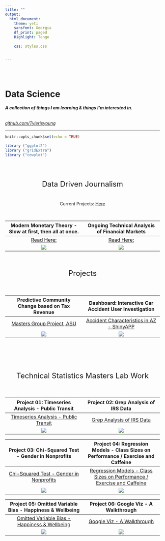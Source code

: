 ```yaml
---
title: ""
output:
  html_document:
    theme: yeti
    sansfont: Georgia
    df_print: paged
    Highlight: Tango
    
    css: styles.css


---
```



<br>
<br>

<h1>**Data Science**</h1>
<h6>***A collection of things I am learning & things I'm interested in.***</h6>
*[github.com/Tylerisyoung](https://www.github.com/tylerisyoung)
*

____________________________



```r
knitr::opts_chunk$set(echo = TRUE)

library ("ggplot2")
library ("gridExtra")
library ("cowplot")
```

<br>
<br>



<font size="5">
<p style="text-align: center;">Data Driven Journalism</p>
</font>
<br>
<center>
Current Projects: [Here](./ig.html)
</center>
<br>

Modern Monetary Theory - Slow at first, then all at once.                                                     |  Ongoing Technical Analysis of Financial Markets 
:------------------------------------------------------------------------------------------------------------:|:------------------------------------------------------------------------------------------------------------:
[Read Here:](./mmt.html)                                                                                      |  [Read Here:](./ongoingta.html)
![](./images/DOTPLOT_2.png)                                                                                   |  ![](./images/ONGOINGTA.jpg)
                                         


<br>

<font size="5">
<p style="text-align: center;">Projects</p>
</font>
<br>

Predictive Community Change based on Tax Revenue                                                              |  Dashboard: Interactive Car Accident User Investigation 
:------------------------------------------------------------------------------------------------------------:|:------------------------------------------------------------------------------------------------------------:
[Masters Group Project, ASU](https://r-class.github.io/cpp-528-spr-2021-group-04/)                            |  [Accident Characteristics in AZ - ShinyAPP](https://tylerisyoung.shinyapps.io/final-project-dashboard-Young/)
![](./images/Schoolproject01.jpg)                                                                             |  ![](./images/Schoolproject02.jpg)
                                                                                                              

<br> 
<br>
<br>
<br>

<font size="5">
<p style="text-align: center;">Technical Statistics Masters Lab Work</p>
</font>
<br>

Project 01: Timeseries Analysis - Public Transit                                                              |  Project 02:  Grep Analysis of IRS Data  
:------------------------------------------------------------------------------------------------------------:|:------------------------------------------------------------------------------------------------------------:
[Timeseries Analysis - Public Transit](./DSProj1_Transport.html)                                              |  [Grep Analysis of IRS Data](./DSProj2_Grep.html)
![](./images/Lab01.jpg)                                                                                       |  ![](./images/Lab02.jpg)
                                                                                                              
Project 03: Chi-Squared Test - Gender in Nonprofits                                                           |  Project 04: Regression Models - Class Sizes on Performance / Exercise and Caffeine 
:------------------------------------------------------------------------------------------------------------:|:------------------------------------------------------------------------------------------------------------:
[Chi-Squared Test - Gender in Nonprofits](./DSProj3_Gender.html)                                              |  [Regression Models - Class Sizes on Performance / Exercise and Caffeine ](./DSProj4_Regression.html)
![](./images/Lab03.jpg)                                                                                       |  ![](./images/Lab04.jpg)

Project 05: Omitted Variable Bias - Happiness & Wellbeing                                                     |  Project 06: Google Viz - A Walkthrough 
:------------------------------------------------------------------------------------------------------------:|:------------------------------------------------------------------------------------------------------------:
[Omitted Variable Bias - Happiness & Wellbeing](./DSProj5_Omitted.html)                                       |  [Google Viz - A Walkthrough](./DSProj6_Google.html)   
![](./images/Lab05.jpg)                                                                                       |  ![](./images/Lab06.jpg)
<br>  
<br>
<br>  
<br><br>  
<br>
<br>  
<br>
